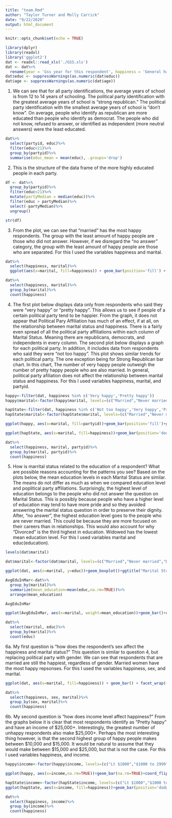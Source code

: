 ```yaml
---
title: "team.Rmd"
author: "Taylor Turner and Molly Carrick"
date: "9/22/2020"
output: html_document
---
```


```r
knitr::opts_chunk$set(echo = TRUE)
```
```r
library(dplyr)
library(readxl)
library('ggplot2')
dat <- readxl::read_xls('./GSS.xls')
dat <- dat%>% 
  rename(year = 'Gss year for this respondent', happiness = 'General happiness', partyid = 'Political party affiliation', income = 'Total family income', sex = 'Respondents sex', educ = 'Highest year of school completed', age = 'Age of respondent', marital = 'Marital status', id = 'Respondent id number', ballot = 'Ballot used for interview')
dat$educ <- suppressWarnings(as.numeric(dat$educ))
dat$age <- suppressWarnings(as.numeric(dat$age))
```
1. We can see that for all party identifications, the average years of school is from 12 to 14 years of schooling. The political party identification with the greatest average years of school is "strong republican." The political party identification with the smallest average years of school is "don't know".  On average, people who identify as republican are more educated than people who identify as democrat.  The people who did not know, refused to answer, or identified as independent (more neutral answers) were the least educated.  
```r
dat%>%
  select(partyid, educ)%>%
  filter(educ<21)%>%
  group_by(partyid)%>%
  summarise(educ_mean = mean(educ), .groups='drop')
```

2. This is the structure of the data frame of the more highly educated people in each party.
```r
df <- dat%>%
  group_by(partyid)%>%
  filter(educ<21)%>%
  mutate(partyMedian = median(educ))%>%
  filter(educ > partyMedian)%>%
  select(-partyMedian)%>%
  ungroup()

str(df)
```
3. From the plot, we can see that "married" has the most happy respondents. The group with the least amount of happy people are those who did not answer. However, if we disregard the "no answer" category, the group with the least amount of happy people are those who are separated.
For this I used the variables happiness and marital.
```r
dat%>% 
  select(happiness, marital)%>% 
  ggplot(aes(x=marital, fill=happiness)) + geom_bar(position='fill') + ggtitle("Happiness and Marital Status")

dat%>% 
  select(happiness, marital)%>% 
  group_by(marital)%>%
  count(happiness)
```


4. The first plot below displays data only from respondents who said they were "very happy" or "pretty happy".  This allows us to see if people of a certain political party tend to be happier.  From the graph, it does not appear that Political Pary Affiliation has much of an effect, if at all, on the relationship between marital status and happiness.  There is a fairly even spread of all the political party affiliations within each column of Marital Status.  Meaning there are republicans, democrats, and independents in every column.  The second plot below displays a graph for each political party.  In addition, it includes data from respondents who said they were "not too happy".  This plot shows similar trends for each political party.  The one exception being for Strong Republican bar chart.  In this chart, The number of very happy people outweigh the number of pretty happy people who are also married.  In general, political party afiliation does not affect the relationship between marital status and happiness. For this I used variables happiness, marital, and partyid.

```r
happy<-filter(dat, happiness %in% c('Very happy','Pretty happy'))
happy$marital<-factor(happy$marital, levels=(c("Married","Never married","Divorced","Widowed","Separated","No answer")))

hapState<-filter(dat, happiness %in% c('Not too happy','Very happy','Pretty happy'))
hapState$marital<-factor(hapState$marital, levels=(c("Married","Never married","Divorced","Widowed","Separated","No answer")))

ggplot(happy, aes(x=marital, fill=partyid))+geom_bar(position='fill')+ggtitle("Percent of Happy Respondents and Their Marital Status")+xlab("Marital Status")+ylab("Percent of Happy Respondents")

ggplot(hapState, aes(x=marital, fill=happiness))+geom_bar(position='dodge')+facet_wrap(~partyid)+ggtitle("Happiness vs. Marital Status")+xlab('Marital Status')+ylab('Number of Respondents')+coord_flip()

dat%>%
  select(happiness, marital, partyid)%>%
  group_by(marital, partyid)%>%
  count(happiness)
```

5. How is marrital status related to the education of a respondent? What are possible reasons accounting for the patterns you see?
Based on the plots below, the mean education levels in each Marital Status are similar.  The means do not differ as much as when we compared education level and poplitical party affiliations.  Surprisingly, the highest level of education belongs to the people who did not answer the question on Marital Status.  This is possibly because people who have a higher level of education may tend to have more pride and so they avoided answering the marital status question in order to preserve their dignity. After, "no answer", the highest education level goes to the people who are never married.  This could be because they are more focused on their careers than in relationships.  This would also account for why "Divorced" is the third highest in education.  Widowed has the lowest mean education level.  For this I used variables marital and educ(education).

```r
levels(dat$marital)

dat$marital<-factor(dat$marital, levels=(c("Married","Never married","Divorced","Widowed","Separated","No answer")))

ggplot(dat, aes(x=marital, y=educ))+geom_boxplot()+ggtitle("Marital Status vs. Education Level")+xlab('Marital Status')+ylab('Education Level')

AvgEduInMar<-dat%>%
  group_by(marital)%>%
  summarize(mean_education=mean(educ,na.rm=TRUE))%>%
  arrange(mean_education)

AvgEduInMar

ggplot(AvgEduInMar, aes(x=marital, weight=mean_education))+geom_bar()+coord_flip()+ggtitle("Mean Education Year by Marital Status")+ylab("Highest Year of Education (mean)") +xlab("Marital Status")

dat%>%
  select(marital, educ)%>%
  group_by(marital)%>%
  count(educ)
```


6a. My first question is "how does the respondent's sex affect the happiness and marital status?" This question is similar to question 4, but replacing political party with gender. We can see that respondents that are married are still the happiest, regardless of gender. Married women have the most happy repsonses. For this I used the variables happiness, sex, and marital.
```r
ggplot(dat, aes(x=marital, fill=happiness)) + geom_bar() + facet_wrap(~sex, scales="free_x") + ggtitle("Happiness, Marital Status, and Sex") + theme(axis.text.x = element_text(angle = 90))

dat%>%
  select(happiness, sex, marital)%>%
  group_by(sex, marital)%>%
  count(happiness)
```

6b. My second question is "how does income level affect happiness?"  From the graphs below it is clear that most respondents identify as "Pretty happy" and have an income of $25,000+.  Interestingly, the greatest number of unhappy respondents also make $25,000+.  Perhaps the most interesting thing however, is that the second highest group of happy people makes between $10,000 and $15,000.  It would be natural to assume that they would make between $15,000 and $25,000, but that is not the case. For this I used variables happiness, and income.

```r
happy$income<-factor(happy$income, levels=(c("Lt $1000","$1000 to 2999","$3000 to 3999","$4000 to 4999","$5000 to 5999","$6000 to 6999","$7000 to 7999", "$8000 to 9999", "$10000 - 14999", "$15000 - 19999","$20000 - 24999", "$25000 or more","Don't know","Refused","Not applicable","No answer")))

ggplot(happy, aes(x=income,na.rm=TRUE))+geom_bar(na.rm=TRUE)+coord_flip()+ggtitle("Number of Happy Respondents and Their Family Income")+xlab('Family Income')+ylab('Number of Happy Respondents')

hapState$income<-factor(hapState$income, levels=(c("Lt $1000","$1000 to 2999","$3000 to 3999","$4000 to 4999","$5000 to 5999","$6000 to 6999","$7000 to 7999", "$8000 to 9999", "$10000 - 14999", "$15000 - 19999","$20000 - 24999", "$25000 or more","Don't know","Refused","Not applicable", "No answer")))
ggplot(hapState, aes(x=income, fill=happiness))+geom_bar(position='dodge')+ggtitle("Happiness vs. Family Income")+xlab('Family Income')+ylab('Number of Respondents')+coord_flip()

dat%>%
  select(happiness, income)%>%
  group_by(income)%>%
  count(happiness)
```